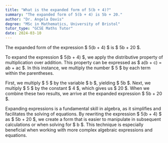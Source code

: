 ```yaml
---
title: "What is the expanded form of 5(b + 4)?"
summary: "The expanded form of 5(b + 4) is 5b + 20."
author: "Dr. Angela Davis"
degree: "MSc in Mathematics, University of Bristol"
tutor_type: "GCSE Maths Tutor"
date: 2024-03-10
---
```


The expanded form of the expression $ 5(b + 4) $ is $ 5b + 20 $.

To expand the expression $ 5(b + 4) $, we apply the distributive property of multiplication over addition. This property can be expressed as $ a(b + c) = ab + ac $. In this instance, we multiply the number $ 5 $ by each term within the parentheses.

First, we multiply $ 5 $ by the variable $ b $, yielding $ 5b $. Next, we multiply $ 5 $ by the constant $ 4 $, which gives us $ 20 $. When we combine these two results, we arrive at the expanded expression $ 5b + 20 $.

Expanding expressions is a fundamental skill in algebra, as it simplifies and facilitates the solving of equations. By rewriting the expression $ 5(b + 4) $ as $ 5b + 20 $, we create a form that is easier to manipulate in subsequent calculations or when solving for $ b $. This technique is especially beneficial when working with more complex algebraic expressions and equations.
    